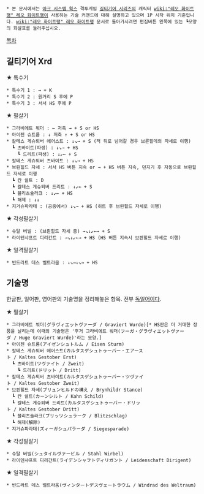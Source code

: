  * 본 문서에서는 [[아크 시스템 웍스]] 격투게임 [[길티기어 시리즈]]의 캐릭터 [[wiki:"레오 화이트팽" 레오 화이트팽]]이 사용하는 기술 커맨드에 대해 설명하고 있으며 1P 시작 위치 기준입니다. [[wiki:"레오 화이트팽" 레오 화이트팽]] 문서로 돌아가시려면 편집버튼 왼쪽에 있는 ┗모양의 화살표를 눌러주십시오.

[[목차]]

== 길티기어 Xrd ==
★ 특수기
 * 특수기 1 : → + K
 * 특수기 2 : 원거리 S 후에 P
 * 특수기 3 : 서서 HS 후에 P

★ 필살기
 * 그라비에트 붜더 : ← 저축 → + S or HS
 * 아이젠 슈트룸 : ↓ 저축 ↑ + S or HS
 * 칼테스 게슈퇴버 에어스트 : ↓↘→ + S (적 뒤로 넘어갈 경우 브륜힐데의 자세로 이행)
   ┗ 츠바이트(파생) : ↓↘→ + HS
     ┗ 드리트(파생) : ↓↙← + S
 * 칼테스 게슈퇴버 츠바이트 : ↓↘→ + HS
 * 브륀힐드 자세 : 서서 HS 버튼 지속 or → + HS 버튼 지속, 던지기 후 자동으로 브륀힐드 자세로 이행
   ┗ 칸 쉴트 : D
   ┗ 칼테스 게슈퇴버 드리트 : ↓↙← + S
   ┗ 블리츠슐라크 : ↓↙← + HS
   ┗ 해제 : ↓↓
 * 지거슈파라데 : (공중에서) ↓↘→ + HS (히트 후 브륀힐드 자세로 이행)

★ 각성필살기
 * 슈탈 버빌 : (브륀힐드 자세 중) →↘↓↙←→ + S
 * 라이덴샤프트 디리간트 : →↘↓↙←→ + HS (HS 버튼 지속시 브륀힐드 자세로 이행)

★ 일격필살기
 * 빈드라트 데스 벨트라움 : ↓↘→↓↘→ + HS

== 기술명 ==
한글판, 일어판, 영어판의 기술명을 정리해놓은 항목. 전부 [[독일어]]이다.

★ 필살기
 * 그라비에트 붜더(グラヴィエットヴァーダ / Graviert Wurde)[* HS판은 더 거대한 장풍을 날리는데 이때의 기술명은 '후거 그라비에트 붜더(フーガ・グラヴィエットヴァーダ / Huge Graviert Wurde)'라는 모양.]
 * 아이젠 슈트룸(アイゼンシュトルム / Eisen Sturm)
 * 칼테스 게슈퇴버 에어스트(カルタスゲシュトゥーバー・エアースト / Kaltes Gestober Erst)
   ┗ 츠바이트(ツヴァイト / Zweit)
     ┗ 드리트(ドリット / Dritt)
 * 칼테스 게슈퇴버 츠바이트(カルタスゲシュトゥーバー・ツヴァイト / Kaltes Gestober Zweit)
 * 브륀힐드 자세(ブリュンヒルドの構え / Brynhildr Stance)
   ┗ 칸 쉴트(カーンシルト / Kahn Schild)
   ┗ 칼테스 게슈퇴버 드리트(カルタスゲシュトゥーバー・ドリット / Kaltes Gestober Dritt)
   ┗ 블리츠슐라크(ブリッツシュラーク / Blitzschlag)
   ┗ 해제(解除)
 * 지거슈파라데(ズィーガシュパラーダ / Siegesparade)

★ 각성필살기
 * 슈탈 버빌(シュタイルヴァービル / Stahl Wirbel)
 * 라이덴샤프트 디리간트(ライデンシャフトディリガント / Leidenschaft Dirigent)

★ 일격필살기
 * 빈드라트 데스 벨트라움(ヴィンタートデスヴェートラウム / Windrad des Weltraum)
